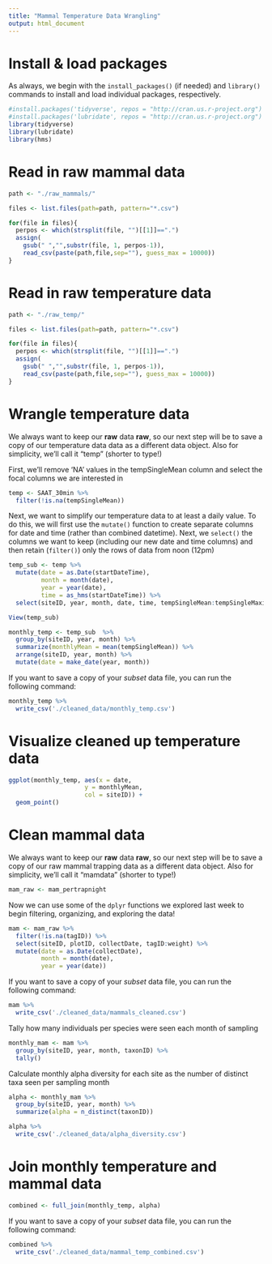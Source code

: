 ```yaml
---
title: "Mammal Temperature Data Wrangling"
output: html_document
---
```


# Install & load packages  
As always, we begin with the `install_packages()` (if needed) and `library()` commands to install and load individual packages, respectively.
```r
#install.packages('tidyverse', repos = "http://cran.us.r-project.org")
#install.packages('lubridate', repos = "http://cran.us.r-project.org")
library(tidyverse)
library(lubridate)
library(hms)
```

# Read in raw **mammal** data
```r
path <- "./raw_mammals/"

files <- list.files(path=path, pattern="*.csv")

for(file in files){
  perpos <- which(strsplit(file, "")[[1]]==".")
  assign(
    gsub(" ","",substr(file, 1, perpos-1)),
    read_csv(paste(path,file,sep=""), guess_max = 10000))
}
```

# Read in raw **temperature** data
```r
path <- "./raw_temp/"

files <- list.files(path=path, pattern="*.csv")

for(file in files){
  perpos <- which(strsplit(file, "")[[1]]==".")
  assign(
    gsub(" ","",substr(file, 1, perpos-1)),
    read_csv(paste(path,file,sep=""), guess_max = 10000))
}
```

# Wrangle temperature data
We always want to keep our **raw** data **raw**, so our next step will be to save a copy of our temperature data data as a different data object. Also for simplicity, we'll call it "temp" (shorter to type!)

First, we'll remove 'NA' values in the tempSingleMean column and select the focal columns we are interested in
```r
temp <- SAAT_30min %>% 
  filter(!is.na(tempSingleMean))
```

Next, we want to simplify our temperature data to at least a daily value. To do this, we will first use the `mutate()` function to create separate columns for date and time (rather than combined datetime). Next, we `select()` the columns we want to keep (including our new date and time columns) and then retain (`filter()`) only the rows of data from noon (12pm)
```r
temp_sub <- temp %>% 
  mutate(date = as.Date(startDateTime),
         month = month(date),
         year = year(date),
         time = as_hms(startDateTime)) %>% 
  select(siteID, year, month, date, time, tempSingleMean:tempSingleMaximum)

View(temp_sub)
```

```r
monthly_temp <- temp_sub  %>% 
  group_by(siteID, year, month) %>% 
  summarize(monthlyMean = mean(tempSingleMean)) %>% 
  arrange(siteID, year, month) %>% 
  mutate(date = make_date(year, month))
```

If you want to save a copy of your *subset* data file, you can run the following command:
```r
monthly_temp %>% 
  write_csv('./cleaned_data/monthly_temp.csv')
```

# Visualize cleaned up temperature data
```r
ggplot(monthly_temp, aes(x = date,
                     y = monthlyMean, 
                     col = siteID)) +
  geom_point()
```

# Clean mammal data
We always want to keep our **raw** data **raw**, so our next step will be to save a copy of our raw mammal trapping data as a different data object. Also for simplicity, we'll call it "mamdata" (shorter to type!)
```r
mam_raw <- mam_pertrapnight
```

Now we can use some of the `dplyr` functions we explored last week to begin filtering, organizing, and exploring the data!
```r
mam <- mam_raw %>% 
  filter(!is.na(tagID)) %>% 
  select(siteID, plotID, collectDate, tagID:weight) %>% 
  mutate(date = as.Date(collectDate),
         month = month(date),
         year = year(date))
```

If you want to save a copy of your *subset* data file, you can run the following command:
```r
mam %>% 
  write_csv('./cleaned_data/mammals_cleaned.csv')
```

Tally how many individuals per species were seen each month of sampling
```r
monthly_mam <- mam %>% 
  group_by(siteID, year, month, taxonID) %>% 
  tally()
```

Calculate monthly alpha diversity for each site as the number of distinct taxa seen per sampling month
```r
alpha <- monthly_mam %>% 
  group_by(siteID, year, month) %>% 
  summarize(alpha = n_distinct(taxonID))
```

```r
alpha %>% 
  write_csv('./cleaned_data/alpha_diversity.csv')
```


# Join monthly temperature and mammal data
```r
combined <- full_join(monthly_temp, alpha)
```

If you want to save a copy of your *subset* data file, you can run the following command:
```r
combined %>% 
  write_csv('./cleaned_data/mammal_temp_combined.csv')
```